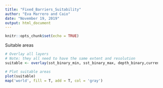 ```yaml
---
title: "Fixed_Barriers_Suitability"
author: "Eva Marrero and Caio"
date: "November 19, 2019"
output: html_document
---
```


```r
knitr::opts_chunk$set(echo = TRUE)
```



Suitable areas
```r
# Overlay all layers
# Note: they all need to have the same extent and resolution
suitable <- overlay(sst_binary_min, sst_binary_max, depth_binary,current_binary,  fun = function(w,x,y,z){w+x+y+\z})

# Plot suitable areas
plot(suitable)
map('world', fill = T, add = T, col = 'gray')

```

